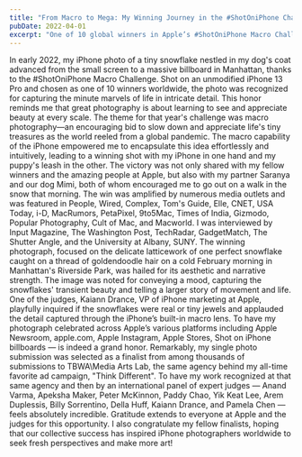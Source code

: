 ```yaml
---
title: "From Macro to Mega: My Winning Journey in the #ShotOniPhone Challenge"
pubDate: 2022-04-01
excerpt: "One of 10 global winners in Apple’s #ShotOniPhone Macro Challenge — my iPhone snowflake photo landed on a Manhattan billboard and earned a surreal nod from Apple that affirmed my path in photography."
---
```


In early 2022, my iPhone photo of a tiny snowflake nestled in my dog's coat advanced from the small screen to a massive billboard in Manhattan, thanks to the #ShotOniPhone Macro Challenge. Shot on an unmodified iPhone 13 Pro and chosen as one of 10 winners worldwide, the photo was recognized for capturing the minute marvels of life in intricate detail. This honor reminds me that great photography is about learning to see and appreciate beauty at every scale.
The theme for that year's challenge was macro photography—an encouraging bid to slow down and appreciate life's tiny treasures as the world reeled from a global pandemic. The macro capability of the iPhone empowered me to encapsulate this idea effortlessly and intuitively, leading to a winning shot with my iPhone in one hand and my puppy's leash in the other.
The victory was not only shared with my fellow winners and the amazing people at Apple, but also with my partner Saranya and our dog Mimi, both of whom encouraged me to go out on a walk in the snow that morning. The win was amplified by numerous media outlets and was featured in People, Wired, Complex, Tom's Guide, Elle, CNET, USA Today, i-D, MacRumors, PetaPixel, 9to5Mac, Times of India, Gizmodo, Popular Photography, Cult of Mac, and Macworld. I was interviewed by Input Magazine, The Washington Post, TechRadar, GadgetMatch, The Shutter Angle, and the University at Albany, SUNY.
The winning photograph, focused on the delicate latticework of one perfect snowflake caught on a thread of goldendoodle hair on a cold February morning in Manhattan's Riverside Park, was hailed for its aesthetic and narrative strength. The image was noted for conveying a mood, capturing the snowflakes' transient beauty and telling a larger story of movement and life. One of the judges, Kaiann Drance, VP of iPhone marketing at Apple, playfully inquired if the snowflakes were real or tiny jewels and applauded the detail captured through the iPhone’s built-in macro lens.
To have my photograph celebrated across Apple’s various platforms including Apple Newsroom, apple.com, Apple Instagram, Apple Stores, Shot on iPhone billboards — is indeed a grand honor. Remarkably, my single photo submission was selected as a finalist from among thousands of submissions to TBWA\Media Arts Lab, the same agency behind my all-time favorite ad campaign, "Think Different". To have my work recognized at that same agency and then by an international panel of expert judges — Anand Varma, Apeksha Maker, Peter McKinnon, Paddy Chao, Yik Keat Lee, Arem Duplessis, Billy Sorrentino, Della Huff, Kaiann Drance, and Pamela Chen — feels absolutely incredible.
Gratitude extends to everyone at Apple and the judges for this opportunity. I also congratulate my fellow finalists, hoping that our collective success has inspired iPhone photographers worldwide to seek fresh perspectives and make more art!